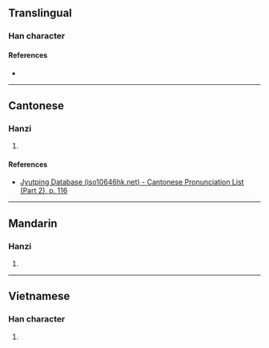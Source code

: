 {{character info}}
==Translingual==

===Han character===
{{Han char|rn=64|rad=手|as=09|sn=12|four=|canj=QTKR|ids=⿰扌若}}

====References====
* {{Han ref|kx=0440.210|dkj=12314|dj=0791.190|hdz=31892.020|uh=63BF|ud=25535}}

----

==Cantonese==

===Hanzi===
{{yue-hanzi|jyut=[[nok6]], [[lok6]]|y=nok6, lok6}}

# {{rfdef|yue|sort=手09}}

====References====
* [http://www.iso10646hk.net/jp/document/download.jsp Jyutping Database (iso10646hk.net) - Cantonese Pronunciation List (Part 2), p. 116]

----

==Mandarin==

===Hanzi===
{{cmn-hanzi|pin=[[nuò]] ([[nuo4]])|wg=no<sup>4</sup>}}

# {{rfdef|cmn|sort=手09}}

----

==Vietnamese==

===Han character===
{{vi-hantu|rs=手09|nhắc}}

# {{rfdef|vi|sort=手09}}